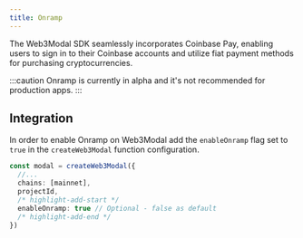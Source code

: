 ```yaml
---
title: Onramp
---
```


The Web3Modal SDK seamlessly incorporates Coinbase Pay, enabling users to sign in to their Coinbase accounts and utilize fiat payment methods for purchasing cryptocurrencies.

:::caution
Onramp is currently in alpha and it's not recommended for production apps.
:::

## Integration

In order to enable Onramp on Web3Modal add the `enableOnramp` flag set to `true` in the `createWeb3Modal` function configuration.

```ts
const modal = createWeb3Modal({
  //...
  chains: [mainnet],
  projectId,
  /* highlight-add-start */
  enableOnramp: true // Optional - false as default
  /* highlight-add-end */
})
```
